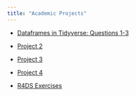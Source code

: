 ```yaml
---
title: "Academic Projects"
---
```


* [Dataframes in Tidyverse: Questions 1-3](./Presentations/Reveal_Js_slides_class_913.qmd)
* [Project 2]()
* [Project 3]()
* [Project 4]()

* [R4DS Exercises](https://stt2860-f2024.github.io/r4ds-exercises-theresiabennett/)